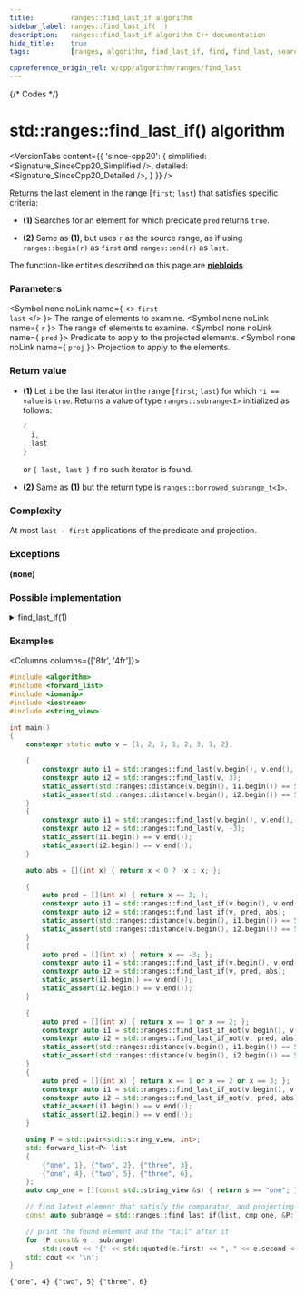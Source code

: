 ```yaml
---
title:         ranges::find_last_if algorithm
sidebar_label: ranges::find_last_if(  )
description:   ranges::find_last_if algorithm C++ documentation
hide_title:    true
tags:          [ranges, algorithm, find_last_if, find, find_last, search, look, predicate, condition]

cppreference_origin_rel: w/cpp/algorithm/ranges/find_last
---
```



{/* Codes */}


# std::ranges::find_last_if() algorithm

<VersionTabs content={{
	'since-cpp20': {
		simplified:	<Signature_SinceCpp20_Simplified />,
		detailed:	<Signature_SinceCpp20_Detailed />,
	}
}} />

Returns the last element in the range [`first`; `last`) that satisfies specific criteria:

- **(1)** Searches for an element for which predicate `pred` returns `true`.

- **(2)** Same as **(1)**, but uses `r` as the source range, as if using `ranges::begin(r)` as `first` and `ranges::end(r)` as `last`.

The function-like entities described on this page are [**niebloids**](/docs/std/algo/niebloids).

### Parameters

<SymbolTable>

  <Symbol none noLink name={ <> <code>first</code> <br/> <code>last</code> </> }>
    The range of elements to examine.
  </Symbol>
  <Symbol none noLink name={ <code>r</code> }>
    The range of elements to examine.
  </Symbol>
  <Symbol none noLink name={ <code>pred</code> }>
    Predicate to apply to the projected elements.
  </Symbol>
  <Symbol none noLink name={ <code>proj</code> }>
    Projection to apply to the elements.
  </Symbol>

</SymbolTable>

### Return value

- **(1)** Let `i` be the last iterator in the range [`first`; `last`) for which `*i == value` is `true`.
  Returns a value of type `ranges::subrange<I>` initialized as follows:
  ```cpp
  {
    i,
    last
  }
  ```
  or `{ last, last }` if no such iterator is found.

- **(2)** Same as **(1)** but the return type is `ranges::borrowed_subrange_t<I>`.

### Complexity

At most `last - first` applications of the predicate and projection.

### Exceptions

**(none)**

### Possible implementation

<details>
<summary>find_last_if(1)</summary>

```cpp
struct find_last_if_fn
{
    template<std::forward_iterator I, std::sentinel_for<I> S,
             class Proj = std::identity,
             std::indirect_unary_predicate<std::projected<I, Proj>> Pred>
    constexpr ranges::subrange<I>
        operator()(I first, S last, Pred pred, Proj proj = {}) const
    {
        // Note: if I is mere forward_iterator, we may only go from begin to end.
        I found {};
        for (; first != last; ++first)
            if (std::invoke(pred, std::invoke(proj, *first)))
                found = first;

        if (found == I {})
            return {first, first};

        return {found, std::ranges::next(found, last)};
    }

    template<ranges::forward_range R, class Proj = std::identity,
             std::indirect_unary_predicate<std::projected<ranges::iterator_t<R>, Proj>>
                 Pred>
    constexpr ranges::borrowed_subrange_t<R>
        operator()(R&& r, Pred pred, Proj proj = {}) const
    {
        return this->operator()(ranges::begin(r), ranges::end(r),
                                std::ref(pred), std::ref(proj));
    }
};

inline constexpr find_last_if_fn find_last_if;
```

</details>

### Examples

<Columns columns={['8fr', '4fr']}>
<div>

```cpp title='Main.cpp' showLineNumbers
#include <algorithm>
#include <forward_list>
#include <iomanip>
#include <iostream>
#include <string_view>

int main()
{
    constexpr static auto v = {1, 2, 3, 1, 2, 3, 1, 2};

    {
        constexpr auto i1 = std::ranges::find_last(v.begin(), v.end(), 3);
        constexpr auto i2 = std::ranges::find_last(v, 3);
        static_assert(std::ranges::distance(v.begin(), i1.begin()) == 5);
        static_assert(std::ranges::distance(v.begin(), i2.begin()) == 5);
    }
    {
        constexpr auto i1 = std::ranges::find_last(v.begin(), v.end(), -3);
        constexpr auto i2 = std::ranges::find_last(v, -3);
        static_assert(i1.begin() == v.end());
        static_assert(i2.begin() == v.end());
    }

    auto abs = [](int x) { return x < 0 ? -x : x; };

    {
        auto pred = [](int x) { return x == 3; };
        constexpr auto i1 = std::ranges::find_last_if(v.begin(), v.end(), pred, abs);
        constexpr auto i2 = std::ranges::find_last_if(v, pred, abs);
        static_assert(std::ranges::distance(v.begin(), i1.begin()) == 5);
        static_assert(std::ranges::distance(v.begin(), i2.begin()) == 5);
    }
    {
        auto pred = [](int x) { return x == -3; };
        constexpr auto i1 = std::ranges::find_last_if(v.begin(), v.end(), pred, abs);
        constexpr auto i2 = std::ranges::find_last_if(v, pred, abs);
        static_assert(i1.begin() == v.end());
        static_assert(i2.begin() == v.end());
    }

    {
        auto pred = [](int x) { return x == 1 or x == 2; };
        constexpr auto i1 = std::ranges::find_last_if_not(v.begin(), v.end(), pred, abs);
        constexpr auto i2 = std::ranges::find_last_if_not(v, pred, abs);
        static_assert(std::ranges::distance(v.begin(), i1.begin()) == 5);
        static_assert(std::ranges::distance(v.begin(), i2.begin()) == 5);
    }
    {
        auto pred = [](int x) { return x == 1 or x == 2 or x == 3; };
        constexpr auto i1 = std::ranges::find_last_if_not(v.begin(), v.end(), pred, abs);
        constexpr auto i2 = std::ranges::find_last_if_not(v, pred, abs);
        static_assert(i1.begin() == v.end());
        static_assert(i2.begin() == v.end());
    }

    using P = std::pair<std::string_view, int>;
    std::forward_list<P> list
    {
        {"one", 1}, {"two", 2}, {"three", 3},
        {"one", 4}, {"two", 5}, {"three", 6},
    };
    auto cmp_one = [](const std::string_view &s) { return s == "one"; };

    // find latest element that satisfy the comparator, and projecting pair::first
    const auto subrange = std::ranges::find_last_if(list, cmp_one, &P::first);

    // print the found element and the "tail" after it
    for (P const& e : subrange)
        std::cout << '{' << std::quoted(e.first) << ", " << e.second << "} ";
    std::cout << '\n';
}
```

</div>
<div>

```plaintext title="Output"
{"one", 4} {"two", 5} {"three", 6}
```

</div>
</Columns>

